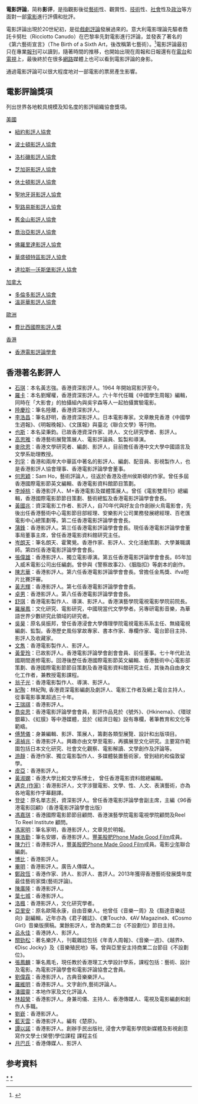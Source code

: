 {{Expand|time=2013-08-13T14:00:05+00:00}}
'''電影評論'''，简称'''影评'''，是指觀影後從[[藝術|藝術]]性、觀賞性、[[技術|技術]]性、[[社會|社會]]性及[[政治|政治]]等方面對一部[[電影|電影]]進行評價和批評。

電影評論出現於20世紀初，是從[[戲劇|戲劇]][[評論|評論]]發展過來的。意大利電影理論先驅者喬託卡努杜（Ricciotto Canudo）在巴黎率先對電影進行評論，並發表了著名的《第六藝術宣言》（The Birth of a Sixth Art，後改稱第七藝術）。<ref>{{cite book |last=Bordwell |first=David |title=On the History of Film Style |publisher=[[Harvard_University_Press|Harvard University Press]] |year=1997 |page=29 |isbn=0-674-63429-2 |url=https://books.google.com/books?id=DezHd2nJLScC&pg=PT43 }}</ref>電影評論最初只在專業[[報刊|報刊]]可以讀到，隨著時間的推移，也開始出現在周報和日報還有在[[電台|電台]]和[[電視|電視]]上，最後終於在很多[[網路|網路]]媒體上也可以看到電影評論的身影。

通過電影評論可以很大程度地对一部電影的票房產生影響。

{{艺术批评导航}}
{{艺术}}

{{Authority control}}
[[Category:影评|*]]
[[Category:香港影評人|*]]

==電影評論獎項==
列出世界各地較具規模及知名度的影評組織協會獎項。

[[美國|美國]] 
*[[紐約影評人協會|紐約影評人協會]]

*[[波士頓影評人協會|波士頓影評人協會]]

*[[洛杉磯影評人協會|洛杉磯影評人協會]]

*[[芝加哥影評人協會|芝加哥影評人協會]]

*[[休士頓影評人協會|休士頓影評人協會]]

*[[聖地牙哥影評人協會|聖地牙哥影評人協會]]

*[[聖路易斯影評人協會|聖路易斯影評人協會]]

*[[舊金山影評人協會|舊金山影評人協會]]

*[[喬治亞影評人協會|喬治亞影評人協會]]

*[[佛羅里達影評人協會|佛羅里達影評人協會]]

*[[華盛頓特區影評人協會|華盛頓特區影評人協會]]

*[[達拉斯—沃斯堡影評人協會|達拉斯—沃斯堡影評人協會]]

[[加拿大|加拿大]]
*[[多倫多影評人協會|多倫多影評人協會]]
*[[溫哥華影評人協會|溫哥華影評人協會]]

[[歐洲|歐洲]]
*[[費比西獎|費比西國際影評人獎]]

[[香港|香港]] 
*[[香港電影評論學會|香港電影評論學會]]



==香港著名影評人==

*[[石琪|石琪]]：本名黃志強。香港資深影評人。1964 年開始寫影評至今。
*[[羅卡_(香港)|羅卡]]：本名劉耀權，香港資深影評人。六十年代任職《中國學生周報》編輯，同時在「大影會」的拍攝組內與吳宇森等人一起拍攝實驗電影。
*[[陸慶珍|陸慶珍]]：筆名陸離，香港資深影評人。
*[[李浩昌|李浩昌]]：筆名舒明，香港資深影評人。日本電影專家。文章散見香港《中國學生週報》、《明報晚報》、《文匯報》與臺北《聯合文學》等刊物。
*[[也斯|也斯]]：本名梁秉鈞。已故香港資深作家、詩人、文化研究學者、影評人。
*[[高思雅|高思雅]]：香港藝術展覽策展人、電影評論員、監製和導演。
*[[麥欣恩|麥欣恩]]：香港文學研究者、編劇、影評人，目前擔任香港中文大學中國語言及文學系助理教授。
*[[列孚|列孚]]：香港和兩岸大中華區中著名的影評人、編劇、配音員、影視製作人，也是香港影評人協會理事、香港電影評論學會董事。
*[[何思穎|何思穎]]：Sam Ho，藝術評論人，往返於香港及德州侯斯頓的作家。曾任多屆香港國際電影節英文編輯、香港電影資料館節目策劃。
*[[李焯桃|李焯桃]]：香港影評人、M+香港電影及媒體策展人。曾任《電影雙周刊》總編輯，香港國際電影節節目策劃、藝術總監及香港電影評論學會會長。
*[[黃國兆|黃國兆]]：資深電影工作者、影評人，自70年代與好友合作創辦火鳥電影會，先後出任香港藝術中心電影節目部經理、安樂影片公司業務發展總經理、百老匯電影中心總策劃等。第二任香港電影評論學會會長。
*[[蒲鋒|蒲鋒]]：香港影評人。第三任香港電影評論學會會長。現任香港電影評論學會董事局董事主席，曾任香港電影資料館研究主任。
*[[岑朗天|岑朗天]]：筆名朗天、霍驚覺。香港作家、影評人、文化活動策劃、大學兼職講師。第四任香港電影評論學會會長。
*[[張偉雄|張偉雄]]：香港影評人、獨立電影導演。第五任香港電影評論學會會長。85年加入威禾電影公司出任編劇。曾參與《警察故事2》、《胭脂扣》等劇本的創作。
*[[陳志華_(香港)|陳志華]]：香港影評人。第六任香港電影評論學會會長。曾擔任金馬獎、ifva短片比賽評審。 
*[[黃志輝|黃志輝]]：香港影評人。第七任香港電影評論學會會長。
*[[卓男|卓男]]：香港影評人。第八任香港電影評論學會會長。
*[[舒琪|舒琪]]：香港電影製作人、導演、影評人。香港演藝學院電視電影學院前院長。
*[[羅展鳳|羅展鳳]]：文化研究、電影研究，中國現當代文學學者。另專研電影音樂，為華語世界少數研究此領域的研究者。
*[[吳昊|吳昊]]：原名吳振邦，曾任香港浸會大學傳理學院電視電影系系主任、無綫電視編劇、監製。香港歷史風俗掌故專家、書本作家、專欄作家、電台節目主持、影評人及收藏家。
*[[文雋|文雋]]：香港電影製作人、影評人。
*[[黃愛玲|黃愛玲]]：已故影評人。香港電影評論學會創會會員、前任董事。七十年代赴法國期間進修電影。回港後歷任香港國際電影節英文編輯、香港藝術中心電影部策劃、香港國際電影節節目策劃及香港電影資料館研究主任，其後為自由身文化工作者，兼教授電影課程。
*[[翁子光|翁子光]]：香港電影製作人、導演、影評人。
*[[紀陶|紀陶]]：林紀陶, 香港資深電影編劇及劇評人、電影工作者及網上電台主持人，從事電影事業超過三十年。
*[[王瑞祺|王瑞祺]]：香港影評人。
*[[喬奕思|喬奕思]]：香港電影評論學會會員，影評作品見於《號外》、《Hkinema》、《環球銀幕》、《虹膜》等中港媒體，並於《經濟日報》設有專欄，著筆教育和文化等範疇。
*[[傅慧儀|傅慧儀]]：身兼編輯、影評、策展人，籌劃各類型展覽、設計和出版項目。
*[[湯禎兆|湯禎兆]]：香港影評人。興趣亦由文學至電影，再擴展至文化研究。主要寫作範圍包括日本文化研究、社會文化觀察、電影解讀、文學創作及評論等。
*[[游靜|游靜]]：香港作家、獨立電影製作人、多媒體裝置藝術家，曾到紐約和倫敦留學。
*[[皮亞|皮亞]]：香港影評人。
*[[黃淑嫻|黃淑嫻]]：香港大學比較文學系博士， 曾任香港電影資料館總編輯。
*[[邁克_(作家)|邁克 (作家)]]：香港影評人，文字涉獵電影、文學、性、人文、表演藝術，亦為各地電影作字幕翻譯。
*[[登徒|登徒]]：原名單志民，資深影評人。曾任香港電影評論學會副主席，主編《96香港電影回顧》（香港電影評論學會出版）
*[[馮嘉琪|馮嘉琪]]：香港國際電影節節目顧問、香港演藝學院電影電視學院顧問及Reel To Reel Institute 顧問。
*[[馮家明|馮家明]]：筆名家明，香港影評人，文章見於明報。
*[[陳浩勤|陳浩勤]]：筆名安娜，香港影評人。[[豐美股肥Phone_Made_Good_Film|豐美股肥Phone Made Good Film]]成員。
*[[陳力行|陳力行]]：香港影評人，[[豐美股肥Phone_Made_Good_Film|豐美股肥Phone Made Good Film]]成員。電影[[少年|少年]]聯合編劇。
*[[博比|博比]]：香港影評人。
*[[畢明|畢明]]：香港影評人。廣告人傳媒人。
*[[鄭政恆|鄭政恆]]：香港作家、詩人、影評人、書評人。2013年獲得香港藝術發展獎年度最佳藝術家獎(藝術評論)。
*[[陳廣隆|陳廣隆]]：香港影評人。
*[[葉七城|葉七城]]：香港影評人。
*[[洛楓|洛楓]]：香港影評人，文化研究學者。
*[[亞里安|亞里安]]：原名歐陽永康，自由音樂人。他曾任《音樂一周》及《豁達音樂誌向》副編輯，近年亦為《君子雜誌》、《東Touch》、《AV Magazine》、《Cosmo Girl》音樂版撰稿。業餘影評人，曾為商業二台《不設劃位》節目主持。
*[[呂永佳|呂永佳]]：香港詩人、影評人。
*[[關勁松|關勁松]]：著名樂評人，刊載雜誌包括《年青人周報》、《音樂一週》、《越界》、《Disc Jocky》及《音樂殖民地》等。曾與亞里安主持商業二台節目《不設劃位》。
*[[張鳳麟|張鳳麟]]：筆名鳳毛，現任教於香港理工大學設計學系，課程包括：藝術、設計及電影。為電影評論學會和電影評論協會之會員。
*[[劉偉霖|劉偉霖]]：香港影評人，古典音樂樂評人。
*[[羅維明|羅維明]]：香港影評人。文字創作,藝術評論人。
*[[潘國靈|潘國靈]]：本地作家及文化評論人
*[[林超榮|林超榮]]：香港影評人。身兼司儀、主持人、香港傳媒人、電視及電影編劇和創作人多職。
*[[劉嶔|劉嶔]]：香港影評人。
*[[藍天雲|藍天雲]]：香港影評人。編有《楚原》。
*[[譚以諾|譚以諾]]：香港影評人。創辦手民出版社, 浸會大學電影學院新媒體及影視創意寫作文學士(榮譽)學位課程 課程主任
*[[月巴氏|月巴氏]]：香港傳媒人、影評人

== 参考資料 ==
{{reflist}}